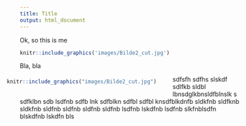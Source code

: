 ```yaml
---
title: Title
output: html_document
---
```


Ok, so this is me

```r
knitr::include_graphics('images/Bilde2_cut.jpg')
```

Bla, bla

<div style= "float:left;position: relative; right: 30px; top: -7px;">
```r

knitr::include_graphics("images/Bilde2_cut.jpg") 

```
</div>

sdfsfh sdfhs slskdf  sdlfkb sldbl lbnsdglkbnsldfblnslk s sdfklbn sdb lsdfnb sdfb lnk sdfblkn sdfbl sdfbl knsdfblkdnfb sldkfnb sldfknb sldkfnb sldfnb sldfnb sldfnb sldfnb lsdfnb lskdfnb lsdfnb slkfnblsdfn blskdfnb lskdfn bls


